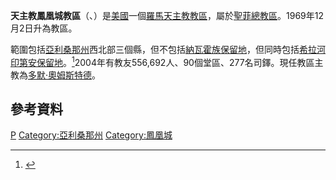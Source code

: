 {{Infobox Roman Catholic diocese
|Roman Catholic Diocese of = 天主教聖菲教區
|Latin name of diocese = Dioecesis Phoenicensis
|image =
|caption = 
|location = [[美國|美國]]
|territory = [[亞利桑那州|亞利桑那州]]西北部三個縣，但不包括<br>[[納瓦霍族保留地|納瓦霍族保留地]]，同時包括[[希拉河印第安保留地|希拉河印第安保留地]]
|population = 556,692
|rite = 拉丁禮
|patron = [[瓜達盧佩聖母|瓜達盧佩聖母]]
|province = 聖菲
|established = 1969年
|cathedral = [[聖西滿及聖猶達主教座堂_(鳳凰城)|聖西滿及聖猶達座堂]]
|co-cathedral = 
|leadership = 主教
|website = http://www.diocesephoenix.org/
|教宗 = 
|metropolitan = 
|ordinary = 多默·奧姆斯特德
|coadjutor bishop = 
|auxiliary = 
}}
'''天主教鳳凰城教區'''（{{lang-la|Dioecesis Phoenicensis}}、{{lang-en|Roman Catholic Diocese of Phoenix}}）是[[美國|美國]]一個[[羅馬天主教|羅馬天主教]][[教區|教區]]，屬於[[天主教聖菲總教區|聖菲總教區]]。1969年12月2日升為教區。

範圍包括[[亞利桑那州|亞利桑那州]]西北部三個縣，但不包括[[納瓦霍族保留地|納瓦霍族保留地]]，但同時包括[[希拉河印第安保留地|希拉河印第安保留地]]。<ref>{{Cite web |url=http://www.diocesephoenix.org/about-history.php |title=History of the Diocese of Phoenix |access-date=2012-03-14 |archive-url=https://web.archive.org/web/20140227211250/http://www.diocesephoenix.org/about-history.php |archive-date=2014-02-27 |dead-url=yes }}</ref>2004年有教友556,692人、90個堂區、277名司鐸。現任教區主教為[[多默·奧姆斯特德|多默·奧姆斯特德]]。

==參考資料==
{{reflist}}

{{美國天主教教區}}
[[Category:美國天主教教區|P]]
[[Category:亞利桑那州|Category:亞利桑那州]]
[[Category:鳳凰城|Category:鳳凰城]]